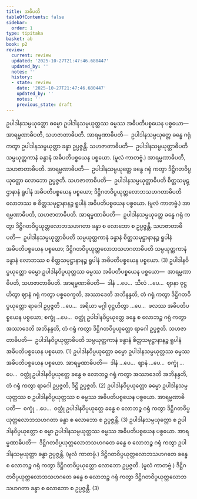 ```yaml
---
title: အဓိပတိ
tableOfContents: false
sidebar:
  order: 1
type: tipitaka
basket: ab
book: p2
review:
  current: review
  updated: '2025-10-27T21:47:46.680447'
  updated_by: ''
  notes: ''
  history:
  - state: review
    date: '2025-10-27T21:47:46.680447'
    updated_by: ''
    notes: ''
    previous_state: draft
---
```



<ReviewStatus review={frontmatter.review} showDetails={true} />

<HypothesisAnnotation frontmatter={frontmatter} />

<DynamicBreadcrumb />

<Division number="69" book="p2" e="ch" v="38" p="359">

<Paragraph number="3703" book="p2">
ဥပါဒါနသမ္ပယုတ္တော ဓမ္မော ဥပါဒါနသမ္ပယုတ္တဿ ဓမ္မဿ အဓိပတိပစ္စယေန ပစ္စယော—  အာရမ္မဏာဓိပတိ, သဟဇာတာဓိပတိ. <Emphasis>အာရမ္မဏာဓိပတိ</Emphasis>—  ဥပါဒါနသမ္ပယုတ္တေ ခန္ဓေ ဂရုံ ကတွာ ဥပါဒါနသမ္ပယုတ္တာ ခန္ဓာ ဥပ္ပဇ္ဇန္တိ. <Emphasis>သဟဇာတာဓိပတိ</Emphasis>—  ဥပါဒါနသမ္ပယုတ္တာဓိပတိ သမ္ပယုတ္တကာနံ ခန္ဓာနံ အဓိပတိပစ္စယေန ပစ္စယော. (မူလံ ကာတဗ္ဗံ.) အာရမ္မဏာဓိပတိ, သဟဇာတာဓိပတိ. <Emphasis>အာရမ္မဏာဓိပတိ</Emphasis>—  ဥပါဒါနသမ္ပယုတ္တေ ခန္ဓေ ဂရုံ ကတွာ ဒိဋ္ဌိဂတဝိပ္ပယုတ္တော လောဘော ဥပ္ပဇ္ဇတိ. <Emphasis>သဟဇာတာဓိပတိ</Emphasis>—  ဥပါဒါနသမ္ပယုတ္တာဓိပတိ စိတ္တသမုဋ္ဌာနာနံ ရူပါနံ အဓိပတိပစ္စယေန ပစ္စယော; ဒိဋ္ဌိဂတဝိပ္ပယုတ္တလောဘသဟဂတာဓိပတိ လောဘဿ စ စိတ္တသမုဋ္ဌာနာနဉ္စ ရူပါနံ အဓိပတိပစ္စယေန ပစ္စယော. (မူလံ ကာတဗ္ဗံ.) အာရမ္မဏာဓိပတိ, သဟဇာတာဓိပတိ. <Emphasis>အာရမ္မဏာဓိပတိ</Emphasis>—  ဥပါဒါနသမ္ပယုတ္တေ ခန္ဓေ ဂရုံ ကတွာ ဒိဋ္ဌိဂတဝိပ္ပယုတ္တလောဘသဟဂတာ ခန္ဓာ စ လောဘော စ ဥပ္ပဇ္ဇန္တိ. <Emphasis>သဟဇာတာဓိပတိ</Emphasis>—  ဥပါဒါနသမ္ပယုတ္တာဓိပတိ သမ္ပယုတ္တကာနံ ခန္ဓာနံ စိတ္တသမုဋ္ဌာနာနဉ္စ ရူပါနံ အဓိပတိပစ္စယေန ပစ္စယော; ဒိဋ္ဌိဂတဝိပ္ပယုတ္တလောဘသဟဂတာဓိပတိ သမ္ပယုတ္တကာနံ ခန္ဓာနံ လောဘဿ စ စိတ္တသမုဋ္ဌာနာနဉ္စ ရူပါနံ အဓိပတိပစ္စယေန ပစ္စယော. (3)
</Paragraph>

</Division>
<Division number="70" book="p2" e="ch" v="38" p="360">

<Paragraph number="3704" book="p2">
ဥပါဒါနဝိပ္ပယုတ္တော ဓမ္မော ဥပါဒါနဝိပ္ပယုတ္တဿ ဓမ္မဿ အဓိပတိပစ္စယေန ပစ္စယော—  အာရမ္မဏာဓိပတိ, သဟဇာတာဓိပတိ. <Emphasis>အာရမ္မဏာဓိပတိ</Emphasis>—  ဒါနံ …ပေ…  သီလံ …ပေ…  ဈာနာ ဝုဋ္ဌဟိတွာ ဈာနံ ဂရုံ ကတွာ ပစ္စဝေက္ခတိ, အဿာဒေတိ အဘိနန္ဒတိ, တံ ဂရုံ ကတွာ ဒိဋ္ဌိဂတဝိပ္ပယုတ္တော ရာဂေါ ဥပ္ပဇ္ဇတိ …ပေ…  အရိယာ မဂ္ဂါ ဝုဋ္ဌဟိတွာ …ပေ…  ဖလဿ အဓိပတိပစ္စယေန ပစ္စယော; စက္ခုံ …ပေ…  ဝတ္ထုံ ဥပါဒါနဝိပ္ပယုတ္တေ ခန္ဓေ စ လောဘဉ္စ ဂရုံ ကတွာ အဿာဒေတိ အဘိနန္ဒတိ, တံ ဂရုံ ကတွာ ဒိဋ္ဌိဂတဝိပ္ပယုတ္တော ရာဂေါ ဥပ္ပဇ္ဇတိ. <Emphasis>သဟဇာတာဓိပတိ</Emphasis>—  ဥပါဒါနဝိပ္ပယုတ္တာဓိပတိ သမ္ပယုတ္တကာနံ ခန္ဓာနံ စိတ္တသမုဋ္ဌာနာနဉ္စ ရူပါနံ အဓိပတိပစ္စယေန ပစ္စယော. (1)
</Paragraph>

<Paragraph number="3705" book="p2">
ဥပါဒါနဝိပ္ပယုတ္တော ဓမ္မော ဥပါဒါနသမ္ပယုတ္တဿ ဓမ္မဿ အဓိပတိပစ္စယေန ပစ္စယော. <Emphasis>အာရမ္မဏာဓိပတိ</Emphasis>—  ဒါနံ …ပေ…  ဈာနံ …ပေ…  စက္ခုံ …ပေ…  ဝတ္ထုံ ဥပါဒါနဝိပ္ပယုတ္တေ ခန္ဓေ စ လောဘဉ္စ ဂရုံ ကတွာ အဿာဒေတိ အဘိနန္ဒတိ, တံ ဂရုံ ကတွာ ရာဂေါ ဥပ္ပဇ္ဇတိ, ဒိဋ္ဌိ ဥပ္ပဇ္ဇတိ. (2)
</Paragraph>

<Paragraph number="3706" book="p2">
ဥပါဒါနဝိပ္ပယုတ္တော ဓမ္မော ဥပါဒါနသမ္ပယုတ္တဿ စ ဥပါဒါနဝိပ္ပယုတ္တဿ စ ဓမ္မဿ အဓိပတိပစ္စယေန ပစ္စယော. <Emphasis>အာရမ္မဏာဓိပတိ</Emphasis>—  စက္ခုံ …ပေ…  ဝတ္ထုံ ဥပါဒါနဝိပ္ပယုတ္တေ ခန္ဓေ စ လောဘဉ္စ ဂရုံ ကတွာ ဒိဋ္ဌိဂတဝိပ္ပယုတ္တလောဘသဟဂတာ ခန္ဓာ စ လောဘော စ ဥပ္ပဇ္ဇန္တိ. (3)
</Paragraph>

</Division>
<Division number="71" book="p2" e="ch" v="38" p="360">

<Paragraph number="3707" book="p2">
ဥပါဒါနသမ္ပယုတ္တော စ ဥပါဒါနဝိပ္ပယုတ္တော စ ဓမ္မာ ဥပါဒါနသမ္ပယုတ္တဿ ဓမ္မဿ အဓိပတိပစ္စယေန ပစ္စယော. <Emphasis>အာရမ္မဏာဓိပတိ</Emphasis>—  ဒိဋ္ဌိဂတဝိပ္ပယုတ္တလောဘသဟဂတေ ခန္ဓေ စ လောဘဉ္စ ဂရုံ ကတွာ ဥပါဒါနသမ္ပယုတ္တာ ခန္ဓာ ဥပ္ပဇ္ဇန္တိ. (မူလံ ကာတဗ္ဗံ.) ဒိဋ္ဌိဂတဝိပ္ပယုတ္တလောဘသဟဂတေ ခန္ဓေ စ လောဘဉ္စ ဂရုံ ကတွာ ဒိဋ္ဌိဂတဝိပ္ပယုတ္တော လောဘော ဥပ္ပဇ္ဇတိ. (မူလံ ကာတဗ္ဗံ.) ဒိဋ္ဌိဂတဝိပ္ပယုတ္တလောဘသဟဂတေ ခန္ဓေ စ လောဘဉ္စ ဂရုံ ကတွာ ဒိဋ္ဌိဂတဝိပ္ပယုတ္တလောဘသဟဂတာ ခန္ဓာ စ လောဘော စ ဥပ္ပဇ္ဇန္တိ. (3)
</Paragraph>
</Division>